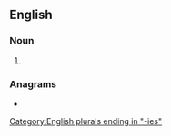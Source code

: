 {{also|primàries}}
==English==

===Noun===
{{head|en|noun plural form}}

# {{plural of|primary|lang=en}}

===Anagrams===
* {{anagrams|en|a=aeiimprrs|impairers|impresari|misrepair}}

[[Category:English plurals ending in "-ies"]]